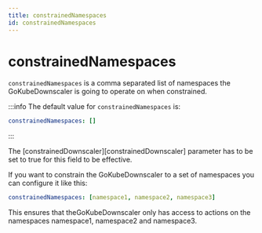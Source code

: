 ```yaml
---
title: constrainedNamespaces
id: constrainedNamespaces
---
```


# constrainedNamespaces

`constrainedNamespaces` is a comma separated list of namespaces the GoKubeDownscaler is going to operate on when constrained.

:::info
The default value for `constrainedNamespaces` is:

```yaml
constrainedNamespaces: []
```

:::

The [constrainedDownscaler][constrainedDownscaler] parameter has to be set to true for this field to be effective.

If you want to constrain the GoKubeDownscaler to a set of namespaces you can configure it like this:

```yaml
constrainedNamespaces: [namespace1, namespace2, namespace3]
```

This ensures that theGoKubeDownscaler only has access to actions on the namespaces namespace1, namespace2 and namespace3.
